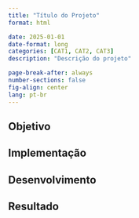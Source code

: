 ```yaml
---
title: "Título do Projeto"
format: html

date: 2025-01-01
date-format: long
categories: [CAT1, CAT2, CAT3]
description: "Descrição do projeto"

page-break-after: always
number-sections: false
fig-align: center
lang: pt-br
---
```


## Objetivo


## Implementação


## Desenvolvimento 


## Resultado


